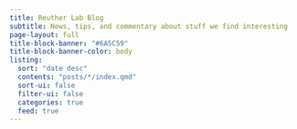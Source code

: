 ```yaml
---
title: Reuther Lab Blog
subtitle: News, tips, and commentary about stuff we find interesting
page-layout: full
title-block-banner: "#6A5C59"
title-block-banner-color: body
listing:
  sort: "date desc"
  contents: "posts/*/index.qmd"
  sort-ui: false
  filter-ui: false
  categories: true
  feed: true
---
```

